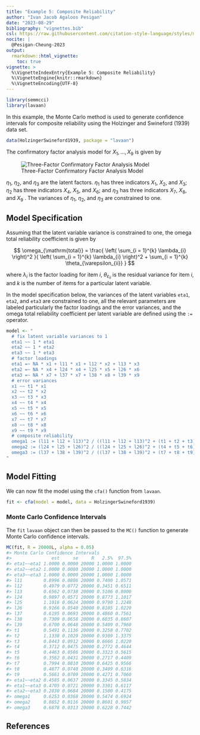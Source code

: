 ```yaml
---
title: "Example 5: Composite Reliability"
author: "Ivan Jacob Agaloos Pesigan"
date: "2023-08-29"
bibliography: "vignettes.bib"
csl: https://raw.githubusercontent.com/citation-style-language/styles/master/apa.csl
nocite: |
  @Pesigan-Cheung-2023
output:
  rmarkdown::html_vignette:
    toc: true
vignette: >
  %\VignetteIndexEntry{Example 5: Composite Reliability}
  %\VignetteEngine{knitr::rmarkdown}
  %\VignetteEncoding{UTF-8}
---
```


<!-- vignettes/example-5-composite-reliability.Rmd is generated from .setup/vignettes/example-5-composite-reliability.Rmd.orig. Please edit that file -->






```r
library(semmcci)
library(lavaan)
```

In this example,
the Monte Carlo method is used to generate confidence intervals
for composite reliability
using the Holzinger and Swineford (1939) data set.


```r
data(HolzingerSwineford1939, package = "lavaan")
```

\noindent The confirmatory factor analysis model for $X_{1}, \dots, X_{9}$
is given by

![Three-Factor Confirmatory Factor Analysis Model](https://raw.githubusercontent.com/jeksterslab/semmcci/main/.setup/latex/figures/png/cfa.png)

\noindent $\eta_{1}$, $\eta_{2}$, and $\eta_{3}$ are the latent factors.
$\eta_{1}$ has three indicators $X_{1}$, $X_{2}$, and $X_{3}$;
$\eta_{2}$ has three indicators $X_{4}$, $X_{5}$, and $X_{6}$; and
$\eta_{3}$ has three indicators $X_{7}$, $X_{8}$, and $X_{9}$ .
The variances of $\eta_{1}$, $\eta_{2}$, and $\eta_{3}$ are constrained to one.

## Model Specification

Assuming that the latent variable variance is constrained to one,
the omega total reliability coefficient is given by

$$
  \omega_{\mathrm{total}}
  =
  \frac{
  \left(
  \sum_{i = 1}^{k}
  \lambda_{i}
  \right)^2
  }{
  \left(
  \sum_{i = 1}^{k}
  \lambda_{i}
  \right)^2
  +
  \sum_{i = 1}^{k}
  \theta_{\varepsilon_{ii}}
  }
$$

\noindent where $\lambda_{i}$ is the factor loading for item $i$,
$\theta_{\varepsilon_{ii}}$ is the residual variance for item $i$,
and $k$ is the number of items for a particular latent variable.

In the model specification below,
the variances of the latent variables `eta1`, `eta2`, and `eta3` are constrained to one,
all the relevant parameters are labeled particularly the factor loadings and the error variances,
and the omega total reliability coefficient per latent variable are defined
using the `:=` operator.


```r
model <- "
  # fix latent variable variances to 1
  eta1 ~~ 1 * eta1
  eta2 ~~ 1 * eta2
  eta3 ~~ 1 * eta3
  # factor loadings
  eta1 =~ NA * x1 + l11 * x1 + l12 * x2 + l13 * x3
  eta2 =~ NA * x4 + l24 * x4 + l25 * x5 + l26 * x6
  eta3 =~ NA * x7 + l37 * x7 + l38 * x8 + l39 * x9
  # error variances
  x1 ~~ t1 * x1
  x2 ~~ t2 * x2
  x3 ~~ t3 * x3
  x4 ~~ t4 * x4
  x5 ~~ t5 * x5
  x6 ~~ t6 * x6
  x7 ~~ t7 * x7
  x8 ~~ t8 * x8
  x9 ~~ t9 * x9
  # composite reliability
  omega1 := (l11 + l12 + l13)^2 / ((l11 + l12 + l13)^2 + (t1 + t2 + t3))
  omega2 := (l24 + l25 + l26)^2 / ((l24 + l25 + l26)^2 + (t4 + t5 + t6))
  omega3 := (l37 + l38 + l39)^2 / ((l37 + l38 + l39)^2 + (t7 + t8 + t9))
"
```

## Model Fitting

We can now fit the model using the `cfa()` function from `lavaan`.


```r
fit <- cfa(model = model, data = HolzingerSwineford1939)
```

### Monte Carlo Confidence Intervals

The `fit` `lavaan` object can then be passed to the `MC()` function
to generate Monte Carlo confidence intervals.


```r
MC(fit, R = 20000L, alpha = 0.05)
#> Monte Carlo Confidence Intervals
#>               est     se     R   2.5%  97.5%
#> eta1~~eta1 1.0000 0.0000 20000 1.0000 1.0000
#> eta2~~eta2 1.0000 0.0000 20000 1.0000 1.0000
#> eta3~~eta3 1.0000 0.0000 20000 1.0000 1.0000
#> l11        0.8996 0.0806 20000 0.7400 1.0571
#> l12        0.4979 0.0772 20000 0.3451 0.6511
#> l13        0.6562 0.0738 20000 0.5106 0.8000
#> l24        0.9897 0.0571 20000 0.8773 1.1017
#> l25        1.1016 0.0624 20000 0.9790 1.2248
#> l26        0.9166 0.0540 20000 0.8105 1.0220
#> l37        0.6195 0.0693 20000 0.4860 0.7561
#> l38        0.7309 0.0658 20000 0.6035 0.8607
#> l39        0.6700 0.0648 20000 0.5409 0.7960
#> t1         0.5491 0.1136 20000 0.3258 0.7702
#> t2         1.1338 0.1029 20000 0.9309 1.3375
#> t3         0.8443 0.0912 20000 0.6666 1.0220
#> t4         0.3712 0.0475 20000 0.2772 0.4644
#> t5         0.4463 0.0586 20000 0.3323 0.5615
#> t6         0.3562 0.0431 20000 0.2717 0.4409
#> t7         0.7994 0.0810 20000 0.6425 0.9566
#> t8         0.4877 0.0740 20000 0.3409 0.6316
#> t9         0.5661 0.0709 20000 0.4271 0.7060
#> eta1~~eta2 0.4585 0.0637 20000 0.3345 0.5834
#> eta1~~eta3 0.4705 0.0721 20000 0.3301 0.6117
#> eta2~~eta3 0.2830 0.0684 20000 0.1500 0.4175
#> omega1     0.6253 0.0368 20000 0.5474 0.6924
#> omega2     0.8852 0.0116 20000 0.8601 0.9057
#> omega3     0.6878 0.0313 20000 0.6228 0.7442
```

## References
